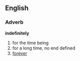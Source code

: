 ==English==
===Adverb===
'''indefinitely'''

#for the time being
#for a long time, no end defined
#[[forever]]
